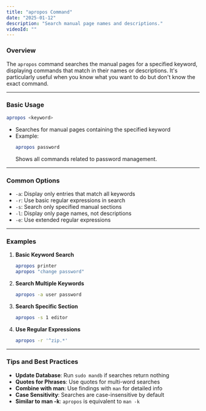 ```yaml
---
title: "apropos Command"
date: "2025-01-12"
description: "Search manual page names and descriptions."
videoId: ""
---
```


### Overview

The `apropos` command searches the manual pages for a specified keyword, displaying commands that match in their names or descriptions. It's particularly useful when you know what you want to do but don't know the exact command.

---

### Basic Usage

```bash
apropos <keyword>
```
- Searches for manual pages containing the specified keyword
- Example:
  ```bash
  apropos password
  ```
  Shows all commands related to password management.

---

### Common Options

- `-a`: Display only entries that match all keywords
- `-r`: Use basic regular expressions in search
- `-s`: Search only specified manual sections
- `-l`: Display only page names, not descriptions
- `-e`: Use extended regular expressions

---

### Examples

1. **Basic Keyword Search**  
   ```bash
   apropos printer
   apropos "change password"
   ```

2. **Search Multiple Keywords**  
   ```bash
   apropos -a user password
   ```

3. **Search Specific Section**  
   ```bash
   apropos -s 1 editor
   ```

4. **Use Regular Expressions**  
   ```bash
   apropos -r '^zip.*'
   ```

---

### Tips and Best Practices

- **Update Database**: Run `sudo mandb` if searches return nothing
- **Quotes for Phrases**: Use quotes for multi-word searches
- **Combine with man**: Use findings with `man` for detailed info
- **Case Sensitivity**: Searches are case-insensitive by default
- **Similar to man -k**: `apropos` is equivalent to `man -k`